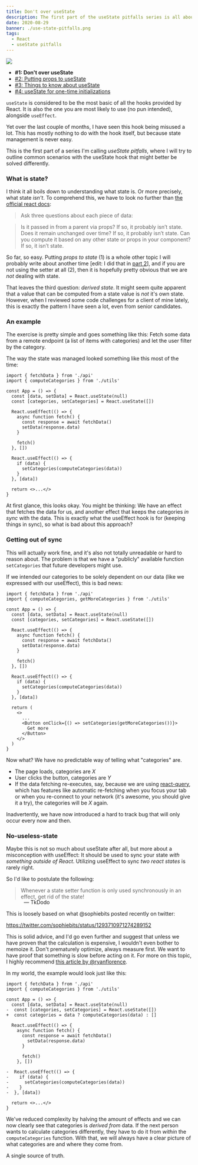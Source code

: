 ```yaml
---
title: Don't over useState
description: The first part of the useState pitfalls series is all about avoiding state altogether. Lots of things might not even be state after all...
date: 2020-08-29
banner: ./use-state-pitfalls.png
tags:
  - React
  - useState pitfalls
---
```



<img src="./use-state-pitfalls.png" />

<Divider />

- <b>#1: Don't over useState</b>
- [#2: Putting props to useState](putting-props-to-use-state)
- [#3: Things to know about useState](things-to-know-about-use-state)
- [#4: useState for one-time initializations](use-state-for-one-time-initializations)

<Divider />

`useState` is considered to be the most basic of all the hooks provided by React.
It is also the one you are most likely to use (no pun intended), alongside `useEffect`.

Yet over the last couple of months, I have seen this hook being misused a lot.
This has mostly nothing to do with the hook itself, but because state management is never easy.

This is the first part of a series I'm calling _useState pitfalls_,
where I will try to outline common scenarios with the useState hook that might better be solved differently.

### What is state?

I think it all boils down to understanding what state is.
Or more precisely, what state _isn't_.
To comprehend this, we have to look no further than
[the official react docs](https://reactjs.org/docs/thinking-in-react.html#step-3-identify-the-minimal-but-complete-representation-of-ui-state):

> Ask three questions about each piece of data:

> Is it passed in from a parent via props? If so, it probably isn’t state.
> Does it remain unchanged over time? If so, it probably isn’t state.
> Can you compute it based on any other state or props in your component? If so, it isn’t state.

So far, so easy. Putting _props to state_ (1) is a whole other topic I will probably write about another time
\[edit: I did that in [part 2](putting-props-to-use-state)\],
and if you are not using the setter at all (2), then it is hopefully pretty obvious that we are _not_ dealing with state.

That leaves the third question: _derived state_.
It might seem quite apparent that a value that can be computed from a state value is _not_ it's own state.
However, when I reviewed some code challenges for a client of mine lately, this is exactly the pattern I have seen a lot,
even from senior candidates.

### An example

The exercise is pretty simple and goes something like this:
Fetch some data from a remote endpoint (a list of items with categories) and let the user filter by the category.

The way the state was managed looked something like this most of the time:

```jsx:title=use-state
import { fetchData } from './api'
import { computeCategories } from './utils'

const App = () => {
  const [data, setData] = React.useState(null)
  const [categories, setCategories] = React.useState([])

  React.useEffect(() => {
    async function fetch() {
      const response = await fetchData()
      setData(response.data)
    }

    fetch()
  }, [])

  React.useEffect(() => {
    if (data) {
      setCategories(computeCategories(data))
    }
  }, [data])

  return <>...</>
}
```

At first glance, this looks okay. You might be thinking:
We have an effect that fetches the data for us, and another effect that keeps the categories _in sync_ with the data.
This is exactly what the useEffect hook is for (keeping things in sync), so what is bad about this approach?

### Getting out of sync

This will actually work fine, and it's also not totally unreadable or hard to reason about.
The problem is that we have a "publicly" available function `setCategories` that future developers might use.

If we intended our categories to be solely dependent on our data (like we expressed with our useEffect), this is bad news:

```jsx:title=bad-news {2,26}
import { fetchData } from './api'
import { computeCategories, getMoreCategories } from './utils'

const App = () => {
  const [data, setData] = React.useState(null)
  const [categories, setCategories] = React.useState([])

  React.useEffect(() => {
    async function fetch() {
      const response = await fetchData()
      setData(response.data)
    }

    fetch()
  }, [])

  React.useEffect(() => {
    if (data) {
      setCategories(computeCategories(data))
    }
  }, [data])

  return (
    <>
      ...
      <Button onClick={() => setCategories(getMoreCategories())}>
        Get more
      </Button>
    </>
  )
}
```

Now what? We have no predictable way of telling what "categories" are.

- The page loads, categories are _X_
- User clicks the button, categories are _Y_
- If the data fetching re-executes, say, because we are using [react-query](https://react-query.tanstack.com/),
  which has features like automatic re-fetching when you focus your tab or when you re-connect to your network
  (it's awesome, you should give it a try), the categories will be _X_ again.

Inadvertently, we have now introduced a hard to track bug that will only occur every now and then.

### No-useless-state

Maybe this is not so much about useState after all, but more about a misconception with useEffect:
It should be used to sync your state _with something outside of React_.
Utilizing useEffect to sync _two react states_ is rarely right.

So I'd like to postulate the following:

> Whenever a state setter function is only used synchronously in an effect, get rid of the state!

<p style="padding-left: 3rem; margin-top: -1rem">— TkDodo</p>

This is loosely based on what @sophiebits posted recently on twitter:

https://twitter.com/sophiebits/status/1293710971274289152

This is solid advice, and I'd go even further and suggest that unless we have proven that the calculation is expensive,
I wouldn't even bother to memoize it. Don't prematurely optimize, always measure first.
We want to have proof that something is slow before acting on it. For more on this topic, I highly recommend
[this article by @ryanflorence](https://cdb.reacttraining.com/react-inline-functions-and-performance-bdff784f5578).

In my world, the example would look just like this:

```diff:title=no-useless-state
import { fetchData } from './api'
import { computeCategories } from './utils'

const App = () => {
  const [data, setData] = React.useState(null)
-  const [categories, setCategories] = React.useState([])
+  const categories = data ? computeCategories(data) : []

  React.useEffect(() => {
    async function fetch() {
      const response = await fetchData()
        setData(response.data)
      }

      fetch()
    }, [])

-  React.useEffect(() => {
-    if (data) {
-      setCategories(computeCategories(data))
-    }
-  }, [data])

  return <>...</>
}
```

We've reduced complexity by halving the amount of effects and we can now clearly see that categories is _derived from_ data.
If the next person wants to calculate categories differently, they have to do it from _within_ the `computeCategories` function.
With that, we will always have a clear picture of what categories are and where they come from.

A single source of truth.


<Comments />
